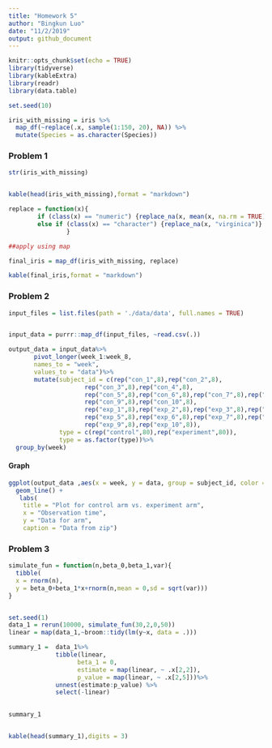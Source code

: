 ```yaml
---
title: "Homework 5"
author: "Bingkun Luo"
date: "11/2/2019"
output: github_document
---
```


```r
knitr::opts_chunk$set(echo = TRUE)
library(tidyverse)
library(kableExtra)
library(readr)
library(data.table)

```
```r
set.seed(10)

iris_with_missing = iris %>% 
  map_df(~replace(.x, sample(1:150, 20), NA)) %>%
  mutate(Species = as.character(Species))
```

### Problem 1

```r
str(iris_with_missing)


kable(head(iris_with_missing),format = "markdown")
```

```r
replace = function(x){
        if (class(x) == "numeric") {replace_na(x, mean(x, na.rm = TRUE))}       
        else if (class(x) == "character") {replace_na(x, "virginica")} 
                }

##apply using map

final_iris = map_df(iris_with_missing, replace)

kable(final_iris,format = "markdown")
```


### Problem 2

```r
input_files = list.files(path = './data/data', full.names = TRUE)


input_data = purrr::map_df(input_files, ~read.csv(.))

output_data = input_data%>%
       pivot_longer(week_1:week_8,
       names_to = "week",
       values_to = "data")%>%
       mutate(subject_id = c(rep("con_1",8),rep("con_2",8),
                     rep("con_3",8),rep("con_4",8),
                     rep("con_5",8),rep("con_6",8),rep("con_7",8),rep("con_8",8),
                     rep("con_9",8),rep("con_10",8),
                     rep("exp_1",8),rep("exp_2",8),rep("exp_3",8),rep("exp_4",8),
                     rep("exp_5",8),rep("exp_6",8),rep("exp_7",8),rep("exp_8",8),
                     rep("exp_9",8),rep("exp_10",8)),
              type = c(rep("control",80),rep("experiment",80)),
              type = as.factor(type))%>%
  group_by(week)

```


#### Graph
```r

ggplot(output_data ,aes(x = week, y = data, group = subject_id, color = type)) +
  geom_line() +
   labs(
    title = "Plot for control arm vs. experiment arm",
    x = "Observation time",
    y = "Data for arm",
    caption = "Data from zip")

```


### Problem 3


```r

simulate_fun = function(n,beta_0,beta_1,var){
  tibble(
  x = rnorm(n),
  y = beta_0+beta_1*x+rnorm(n,mean = 0,sd = sqrt(var)))
}


set.seed(1)
data_1 = rerun(10000, simulate_fun(30,2,0,50))
linear = map(data_1,~broom::tidy(lm(y~x, data = .)))

summary_1 =  data_1%>%
             tibble(linear,
                   beta_1 = 0,
                   estimate = map(linear, ~ .x[2,2]),
                   p_value = map(linear, ~ .x[2,5]))%>% 
             unnest(estimate:p_value) %>% 
             select(-linear)
  

summary_1


kable(head(summary_1),digits = 3)

  


```

